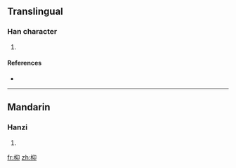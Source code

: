 ==Translingual==

===Han character===
{{Han char|rn=75|rad=木|as=04|sn=8|four=|canj=木竹女中 (DHVL)}}

# {{defn|Han|sort=木04}}

====References====
* {{Han ref|kx=0515.010|dkj=14531|dj=0903.010|hdz=21173.160|uh=678A|ud=26506}}

----

==Mandarin==

===Hanzi===
{{cmn-hanzi|pin=[[àng]] ([[ang4]])|wg=ang<sup>4</sup>}}

# {{defn|Mandarin|sort=木04}}

[[fr:枊]]
[[zh:枊]]